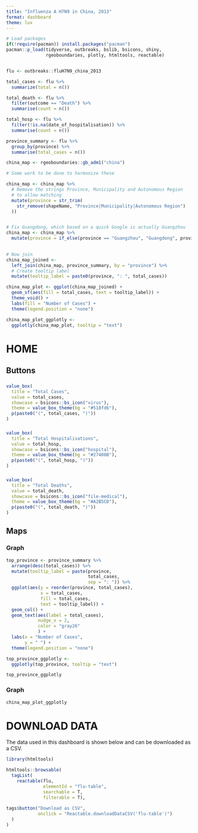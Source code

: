 ```yaml
---
title: "Influenza A H7N9 in China, 2013"
format: dashboard
theme: lux
---
```


```r
# Load packages 
if(!require(pacman)) install.packages("pacman")
pacman::p_load(tidyverse, outbreaks, bslib, bsicons, shiny, 
               rgeoboundaries, plotly, htmltools, reactable)


flu <- outbreaks::fluH7N9_china_2013
```

```r

total_cases <- flu %>% 
  summarize(total = n())

total_death <- flu %>% 
  filter(outcome == "Death") %>% 
  summarise(count = n())

total_hosp <- flu %>% 
  filter(!is.na(date_of_hospitalisation)) %>% 
  summarise(count = n())

```

```r

province_summary <- flu %>% 
  group_by(province) %>% 
  summarise(total_cases = n()) 

china_map <- rgeoboundaries::gb_adm1("china")

# Some work to be done to harmonize these

china_map <- china_map %>%
  # Remove the strings Province, Municipality and Autonomous Region 
  # to allow matching
  mutate(province = str_trim(
    str_remove(shapeName, "Province|Municipality|Autonomous Region")
  ))


# Fix Guangdong, which based on a quick Google is actually Guangzhou
china_map <- china_map %>% 
  mutate(province = if_else(province == "Guangzhou", "Guangdong", province)) 
  

# Now join
china_map_joined <- 
  left_join(china_map, province_summary, by = "province") %>% 
  # Create tooltip label 
  mutate(tooltip_label = paste0(province, ": ", total_cases))

china_map_plot <- ggplot(china_map_joined) +
  geom_sf(aes(fill = total_cases, text = tooltip_label)) + 
  theme_void() +
  labs(fill = "Number of Cases") + 
  theme(legend.position = "none")

china_map_plot_ggplotly <- 
  ggplotly(china_map_plot, tooltip = "text")

```


# HOME 

## Buttons {height=30%}

###
```r

value_box(
  title = "Total Cases",
  value = total_cases,
  showcase = bsicons::bs_icon("virus"),
  theme = value_box_theme(bg = "#518fd6"),
  p(paste0("(", total_cases, ")"))
)

```

###
```r

value_box(
  title = "Total Hospitalisations",
  value = total_hosp,
  showcase = bsicons::bs_icon("hospital"),
  theme = value_box_theme(bg = "#27408B"),
  p(paste0("(", total_hosp, ")"))
)

```

###
```r

value_box(
  title = "Total Deaths",
  value = total_death,
  showcase = bsicons::bs_icon("file-medical"),
  theme = value_box_theme(bg = "#A2B5CD"),
  p(paste0("(", total_death, ")"))
)

```


## Maps {height=70%}

### Graph {width=30%}
```r
top_province <- province_summary %>% 
  arrange(desc(total_cases)) %>% 
  mutate(tooltip_label = paste(province, 
                               total_cases, 
                               sep = ": ")) %>% 
  ggplot(aes(y = reorder(province, total_cases), 
             x = total_cases, 
             fill = total_cases, 
             text = tooltip_label)) + 
  geom_col() + 
  geom_text(aes(label = total_cases), 
            nudge_x = 2, 
            color = "gray26"
            ) + 
  labs(x = "Number of Cases",
       y = " ") + 
  theme(legend.position = "none")

top_province_ggplotly <- 
  ggplotly(top_province, tooltip = "text")

top_province_ggplotly

```

### Graph {width=70%}
```r

china_map_plot_ggplotly

```


# DOWNLOAD DATA

The data used in this dashboard is shown below and can be downloaded as a CSV. 

```r
library(htmltools)

htmltools::browsable(
  tagList(
    reactable(flu, 
              elementId = "flu-table", 
              searchable = T, 
              filterable = T), 
    
tags$button("Download as CSV", 
            onclick = "Reactable.downloadDataCSV('flu-table')")
  )
)
```